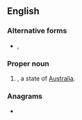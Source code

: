 {{also|nsw|N.S.W.|N. S. W.}}
==English==

===Alternative forms===
* {{l|en|N.S.W.}}, {{l|en|N. S. W.}}

===Proper noun===
{{en-proper-noun}}

# {{lb|en|Australia}} {{initialism of|New South Wales|dot=|lang=en}}, a state of [[Australia]].

===Anagrams===
* {{anagrams|en|NWS}}